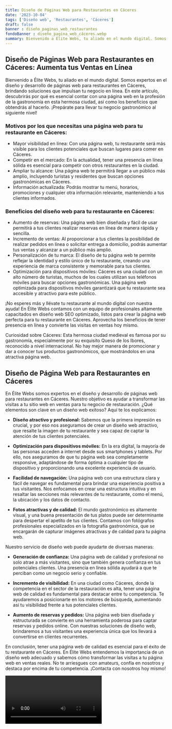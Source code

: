 ```yaml
---
title: Diseño de Páginas Web para Restaurantes en Cáceres
date: '2023-10-04'
tags: ['Diseño web', 'Restaurantes', 'Cáceres']
draft: false
banner : diseño_paginas_web_restaurantes
fondoBanner : diseño_pagina_web_cáceres.webp
summary: Bienvenido a Élite Webs, tu aliado en el mundo digital. Somos expertos en el diseño y desarrollo de páginas web para restaurantes en Cáceres, brindando soluciones que impulsan tu negocio en línea. En este artículo, descubrirás por qué es esencial contar con una página web en la profesión de la gastronomía en esta hermosa ciudad, así como los beneficios que obtendrás al hacerlo. ¡Prepárate para llevar tu negocio gastronómico al siguiente nivel!
---
```


## Diseño de Páginas Web para Restaurantes en Cáceres: Aumenta tus Ventas en Línea

Bienvenido a Élite Webs, tu aliado en el mundo digital. Somos expertos en el diseño y desarrollo de páginas web para restaurantes en Cáceres, brindando soluciones que impulsan tu negocio en línea. En este artículo, descubrirás por qué es esencial contar con una página web en la profesión de la gastronomía en esta hermosa ciudad, así como los beneficios que obtendrás al hacerlo. ¡Prepárate para llevar tu negocio gastronómico al siguiente nivel!

### Motivos por los que necesitas una página web para tu restaurante en Cáceres:

- Mayor visibilidad en línea: Con una página web, tu restaurante será más visible para los clientes potenciales que buscan lugares para comer en Cáceres.
- Competir en el mercado: En la actualidad, tener una presencia en línea sólida es esencial para competir con otros restaurantes en la ciudad.
- Ampliar tu alcance: Una página web te permitirá llegar a un público más amplio, incluyendo turistas y residentes que buscan opciones gastronómicas en Cáceres.
- Información actualizada: Podrás mostrar tu menú, horarios, promociones y cualquier otra información relevante, manteniendo a tus clientes informados.

### Beneficios del diseño web para tu restaurante en Cáceres:

- Aumento de reservas: Una página web bien diseñada y fácil de usar permitirá a tus clientes realizar reservas en línea de manera rápida y sencilla.
- Incremento de ventas: Al proporcionar a tus clientes la posibilidad de realizar pedidos en línea o solicitar entrega a domicilio, podrás aumentar tus ventas y alcanzar a un público más amplio.
- Personalización de tu marca: El diseño de tu página web te permite reflejar la identidad y estilo único de tu restaurante, creando una experiencia de marca consistente y memorable para tus clientes.
- Optimización para dispositivos móviles: Cáceres es una ciudad con un alto número de turistas, muchos de los cuales utilizan sus teléfonos móviles para buscar opciones gastronómicas. Una página web optimizada para dispositivos móviles garantizará que tu restaurante sea accesible y atractivo para este público.

¡No esperes más y llévate tu restaurante al mundo digital con nuestra ayuda! En Élite Webs contamos con un equipo de profesionales altamente capacitados en diseño web SEO optimizado, listos para crear la página web perfecta para tu restaurante en Cáceres. Aprovecha los beneficios de tener presencia en línea y convierte las visitas en ventas hoy mismo.

Curiosidad sobre Cáceres: Esta hermosa ciudad medieval es famosa por su gastronomía, especialmente por su exquisito Queso de los Ibores, reconocido a nivel internacional. No hay mejor manera de promocionar y dar a conocer tus productos gastronómicos, que mostrándolos en una atractiva página web.

<GifSeo />

<Cta />

## Diseño de Página Web para Restaurantes en Cáceres

En Élite Webs somos expertos en el diseño y desarrollo de páginas web para restaurantes en Cáceres. Nuestro objetivo es ayudar a transformar las visitas a tu sitio web en ventas para tu negocio de restauración. ¿Qué elementos son clave en un diseño web exitoso? Aquí te los explicamos:

- **Diseño atractivo y profesional:** Sabemos que la primera impresión es crucial, y por eso nos aseguramos de crear un diseño web atractivo, que resalte la imagen de tu restaurante y sea capaz de captar la atención de tus clientes potenciales.

- **Optimización para dispositivos móviles:** En la era digital, la mayoría de las personas acceden a internet desde sus smartphones y tablets. Por ello, nos aseguramos de que tu página web sea completamente responsive, adaptándose de forma óptima a cualquier tipo de dispositivo y proporcionando una excelente experiencia de usuario.

- **Facilidad de navegación:** Una página web con una estructura clara y fácil de navegar es fundamental para brindar una experiencia positiva a tus visitantes. Nos enfocamos en crear una estructura intuitiva y en resaltar las secciones más relevantes de tu restaurante, como el menú, la ubicación y los datos de contacto.

- **Fotos atractivas y de calidad:** El mundo gastronómico es altamente visual, y una buena presentación de tus platos puede ser determinante para despertar el apetito de tus clientes. Contamos con fotógrafos profesionales especializados en la fotografía gastronómica, que se encargarán de capturar imágenes atractivas y de calidad para tu página web.

Nuestro servicio de diseño web puede ayudarte de diversas maneras:

- **Generación de confianza:** Una página web de calidad y profesional no solo atrae a más visitantes, sino que también genera confianza en tus potenciales clientes. Una presencia en línea sólida ayudará a que te perciban como un negocio serio y confiable.

- **Incremento de visibilidad:** En una ciudad como Cáceres, donde la competencia en el sector de la restauración es alta, tener una página web de calidad es fundamental para destacar entre tu competencia. Te ayudaremos a posicionarte en los motores de búsqueda, aumentando así tu visibilidad frente a tus potenciales clientes.

- **Aumento de reservas y pedidos:** Una página web bien diseñada y estructurada se convierte en una herramienta poderosa para captar reservas y pedidos online. Con nuestras soluciones de diseño web, brindaremos a tus visitantes una experiencia única que los llevará a convertirse en clientes recurrentes.

En conclusión, tener una página web de calidad es esencial para el éxito de tu restaurante en Cáceres. En Élite Webs entendemos la importancia de un diseño web adecuado y sabemos cómo transformar las visitas a tu página web en ventas reales. No te arriesgues con amateurs, confía en nosotros y destaca por encima de tu competencia. ¡Contacta con nosotros hoy mismo!

<Video />

<CtaBot job='Restaurantes' city='Cáceres'/>

<Gmaps query='Cáceres+españa+maps' />